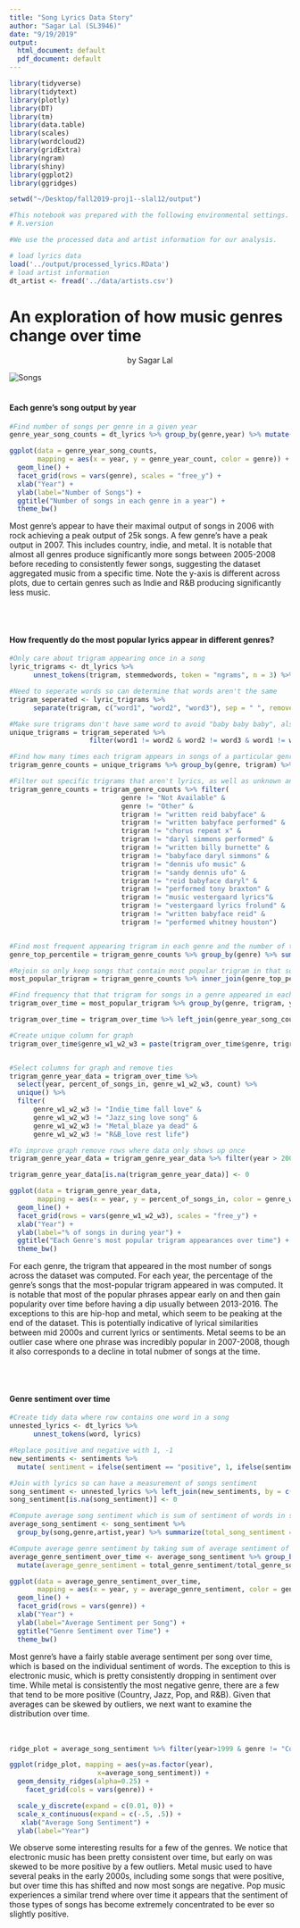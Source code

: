 ```yaml
---
title: "Song Lyrics Data Story"
author: "Sagar Lal (SL3946)"
date: "9/19/2019"
output:
  html_document: default
  pdf_document: default
---
```


```r
library(tidyverse)
library(tidytext)
library(plotly)
library(DT)
library(tm)
library(data.table)
library(scales)
library(wordcloud2)
library(gridExtra)
library(ngram)
library(shiny) 
library(ggplot2)
library(ggridges)
```

```r
setwd("~/Desktop/fall2019-proj1--slal12/output")

#This notebook was prepared with the following environmental settings.
# R.version
```

```r
#We use the processed data and artist information for our analysis.

# load lyrics data
load('../output/processed_lyrics.RData') 
# load artist information
dt_artist <- fread('../data/artists.csv') 
```

# **An exploration of how music genres change over time**
<center>by Sagar Lal </center>

![Songs](../figs/title2.jpg) 
<br/><br/>

#### Each genre's song output by year

```r
#Find number of songs per genre in a given year
genre_year_song_counts = dt_lyrics %>% group_by(genre,year) %>% mutate(genre_year_count = n()) %>% ungroup() %>% select(genre, year, genre_year_count) %>% unique() %>% filter(genre != "Other" & genre != "Not Available" & year >2003) 

ggplot(data = genre_year_song_counts, 
       mapping = aes(x = year, y = genre_year_count, color = genre)) +
  geom_line() +
  facet_grid(rows = vars(genre), scales = "free_y") +
  xlab("Year") +
  ylab(label="Number of Songs") +
  ggtitle("Number of songs in each genre in a year") + 
  theme_bw()
```

Most genre's appear to have their maximal output of songs in 2006 with rock achieving a peak output of 25k songs. A few genre's have a peak output in 2007. This includes country, indie, and metal. It is notable that almost all genres produce significantly more songs between 2005-2008 before receding to consistently fewer songs, suggesting the dataset aggregated music from a specific time. Note the y-axis is different across plots, due to certain genres such as Indie and R&B producing significantly less music.    

<br/><br/>
    
#### How frequently do the most popular lyrics appear in different genres?  


```r
#Only care about trigram appearing once in a song
lyric_trigrams <- dt_lyrics %>%
      unnest_tokens(trigram, stemmedwords, token = "ngrams", n = 3) %>% unique()

#Need to seperate words so can determine that words aren't the same
trigram_seperated <- lyric_trigrams %>%
      separate(trigram, c("word1", "word2", "word3"), sep = " ", remove = FALSE)

#Make sure trigrams don't have same word to avoid "baby baby baby", also remove case of each song written by babyface, also only care about phrase appearing once in a song (don't want 'i am blue' to repeatedly appear)
unique_trigrams = trigram_seperated %>%
                    filter(word1 != word2 & word2 != word3 & word1 != word3)

#Find how many times each trigram appears in songs of a particular genre
trigram_genre_counts = unique_trigrams %>% group_by(genre, trigram) %>% mutate(count = n()) %>% ungroup()

#Filter out specific trigrams that aren't lyrics, as well as unknown and not avaialable genre
trigram_genre_counts = trigram_genre_counts %>% filter(
                            genre != "Not Available" &
                            genre != "Other" &
                            trigram != "written reid babyface" &
                            trigram != "written babyface performed" &
                            trigram != "chorus repeat x" &
                            trigram != "daryl simmons performed" &
                            trigram != "written billy burnette" &
                            trigram != "babyface daryl simmons" &
                            trigram != "dennis ufo music" &
                            trigram != "sandy dennis ufo" &
                            trigram != "reid babyface daryl" &
                            trigram != "performed tony braxton" &
                            trigram != "music vestergaard lyrics"&
                            trigram != "vestergaard lyrics frolund" &
                            trigram != "written babyface reid" &
                            trigram != "performed whitney houston")


#Find most frequent appearing trigram in each genre and the number of times
genre_top_percentile = trigram_genre_counts %>% group_by(genre) %>% summarise(most_popular = quantile(count, probs = 1))

#Rejoin so only keep songs that contain most popular trigram in that song's genre
most_popular_trigram = trigram_genre_counts %>% inner_join(genre_top_percentile, by = c("genre" = "genre", "count" = "most_popular"))

#Find frequency that that trigram for songs in a genre appeared in each year
trigram_over_time = most_popular_trigram %>% group_by(genre, trigram, year) %>% mutate(genre_popular_trigram_count_by_year = n()) %>% ungroup()

trigram_over_time = trigram_over_time %>% left_join(genre_year_song_counts, by = c("genre" = "genre", "year" = "year")) %>% mutate(percent_of_songs_in = genre_popular_trigram_count_by_year/genre_year_count * 100)

#Create unique column for graph
trigram_over_time$genre_w1_w2_w3 = paste(trigram_over_time$genre, trigram_over_time$trigram, sep="_")


#Select columns for graph and remove ties
trigram_genre_year_data = trigram_over_time %>% 
  select(year, percent_of_songs_in, genre_w1_w2_w3, count) %>% 
  unique() %>% 
  filter(
      genre_w1_w2_w3 != "Indie_time fall love" & 
      genre_w1_w2_w3 != "Jazz_sing love song" & 
      genre_w1_w2_w3 != "Metal_blaze ya dead" & 
      genre_w1_w2_w3 != "R&B_love rest life")

#To improve graph remove rows where data only shows up once
trigram_genre_year_data = trigram_genre_year_data %>% filter(year > 2000)

trigram_genre_year_data[is.na(trigram_genre_year_data)] <- 0

ggplot(data = trigram_genre_year_data, 
       mapping = aes(x = year, y = percent_of_songs_in, color = genre_w1_w2_w3)) +
  geom_line() +
  facet_grid(rows = vars(genre_w1_w2_w3), scales = "free_y") +
  xlab("Year") +
  ylab(label="% of songs in during year") +
  ggtitle("Each Genre's most popular trigram appearances over time") + 
  theme_bw()


```
  
For each genre, the trigram that appeared in the most number of songs across the dataset was computed. For each year, the percentage of the genre's songs that the most-popular trigram appeared in was computed. It is notable that most of the popular phrases appear early on and then gain popularity over time before having a dip usually between 2013-2016. The exceptions to this are hip-hop and metal, which seem to be peaking at the end of the dataset. This is potentially indicative of lyrical similarities between mid 2000s and current lyrics or sentiments. Metal seems to be an outlier case where one phrase was incredibly popular in 2007-2008, though it also corresponds to a decline in total nubmer of songs at the time.  

<br/><br/>

#### Genre sentiment over time  
  
  
``` r
#Create tidy data where row contains one word in a song
unnested_lyrics <- dt_lyrics %>%
      unnest_tokens(word, lyrics)

#Replace positive and negative with 1, -1
new_sentiments <- sentiments %>% 
  mutate( sentiment = ifelse(sentiment == "positive", 1, ifelse(sentiment == "negative", -1, 0))) 

#Join with lyrics so can have a measurement of songs sentiment
song_sentiment <- unnested_lyrics %>% left_join(new_sentiments, by = c("word" = "word"))
song_sentiment[is.na(song_sentiment)] <- 0

#Compute average song sentiment which is sum of sentiment of words in song/total words in song
average_song_sentiment <- song_sentiment %>%
  group_by(song,genre,artist,year) %>% summarize(total_song_sentiment = sum(sentiment), song_lyric_words = n()) %>%   mutate(average_song_sentiment = total_song_sentiment/song_lyric_words) %>% ungroup()

#Compute average genre sentiment by taking sum of average sentiment of songs in genre in year/total number of songs in genre in that year
average_genre_sentiment_over_time <- average_song_sentiment %>% group_by(genre,year) %>% summarize(total_genre_sentiment = sum(average_song_sentiment), total_genre_songs = n()) %>%
  mutate(average_genre_sentiment = total_genre_sentiment/total_genre_songs) %>% ungroup() %>% filter(year>1999 & genre != "Other" & genre != "Not Available")

ggplot(data = average_genre_sentiment_over_time, 
       mapping = aes(x = year, y = average_genre_sentiment, color = genre)) +
  geom_line() +
  facet_grid(rows = vars(genre)) +
  xlab("Year") +
  ylab(label="Average Sentiment per Song") +
  ggtitle("Genre Sentiment over Time") + 
  theme_bw()
```
  

Most genre's have a fairly stable average sentiment per song over time, which is based on the individual sentiment of words. The exception to this is electronic music, which is pretty consistently dropping in sentiment over time. While metal is consistently the most negative genre, there are a few that tend to be more positive (Country, Jazz, Pop, and R&B). Given that averages can be skewed by outliers, we next want to examine the distribution over time.  
<br/><br/>
``` r
ridge_plot = average_song_sentiment %>% filter(year>1999 & genre != "Country"  & genre != "Folk"  & genre != "Indie"  & genre != "Hip-Hop"  & genre != "Rock"  & genre != "Other"  & genre != "Not Available"  & genre != "Jazz"    )

ggplot(ridge_plot, mapping = aes(y=as.factor(year),
                      x=average_song_sentiment)) +
  geom_density_ridges(alpha=0.25) +
    facet_grid(cols = vars(genre)) +

  scale_y_discrete(expand = c(0.01, 0)) +  
  scale_x_continuous(expand = c(-.5, .5)) +
   xlab("Average Song Sentiment") +
  ylab(label="Year")

```
  
  
We observe some interesting results for a few of the genres. We notice that electronic music has been pretty consistent over time, but early on was skewed to be more positive by a few outliers. Metal music used to have several peaks in the early 2000s, including some songs that were positive, but over time this has shifted and now most songs are negative. Pop music experiences a similar trend where over time it appears that the sentiment of those types of songs has become extremely concentrated to be ever so slightly positive. 
<br/><br/>